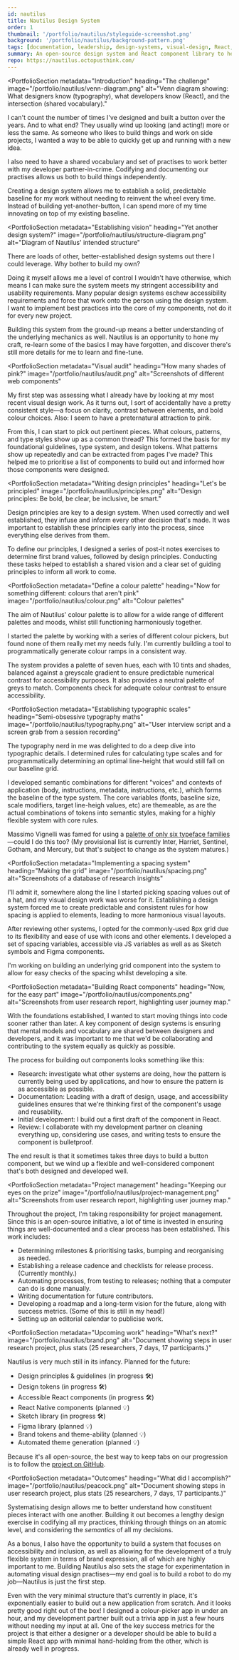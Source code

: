 ```yaml
---
id: nautilus
title: Nautilus Design System
order: 1
thumbnail: '/portfolio/nautilus/styleguide-screenshot.png'
background: '/portfolio/nautilus/background-pattern.png'
tags: [documentation, leadership, design-systems, visual-design, React, project management, accessibility, design-principles]
summary: An open-source design system and React component library to help designers and developers build better digital products together. Designed for inclusivity, usability, and flexibility.
repo: https://nautilus.octopusthink.com/
---
```


<PortfolioSection
  metadata="Introduction"
  heading="The challenge"
  image="/portfolio/nautilus/venn-diagram.png"
  alt="Venn diagram showing: What designers know (typography), what developers know (React), and the intersection (shared vocabulary)."
  >

  I can't count the number of times I've designed and built a button over the years. And to what end? They usually wind up looking (and acting!) more or less the same. As someone who likes to build things and work on side projects, I wanted a way to be able to quickly get up and running with a new idea.

  I also need to have a shared vocabulary and set of practises to work better with my developer partner-in-crime. Codifying and documenting our practises allows us both to build things independently.

  Creating a design system allows me to establish a solid, predictable baseline for my work without needing to reinvent the wheel every time. Instead of building yet-another-button, I can spend more of my time innovating on top of my existing baseline.
</PortfolioSection>

<ImagePanel dark alt="A mockup showing screenshots of the design system documentation site on a desktop, tablet, and phone." image="/portfolio/nautilus/device-mockup-pdf.png" />

<PortfolioSection
  metadata="Establishing vision"
  heading="Yet another design system?"
  image="/portfolio/nautilus/structure-diagram.png"
  alt="Diagram of Nautilus' intended structure"
  >

  There are loads of other, better-established design systems out there I could leverage. Why bother to build my own?

  Doing it myself allows me a level of control I wouldn't have otherwise, which means I can make sure the system meets my stringent accessibility and usability requirements. Many popular design systems eschew accessibility requirements and force that work onto the person using the design system. I want to implement best practices into the core of my components, not do it for every new project.

  Building this system from the ground-up means a better understanding of the underlying mechanics as well. Nautilus is an opportunity to hone my craft, re-learn some of the basics I may have forgotten, and discover there's still more details for me to learn and fine-tune.
</PortfolioSection>

<PortfolioSection
  metadata="Visual audit"
  heading="How many shades of pink?"
  image="/portfolio/nautilus/audit.png"
  alt="Screenshots of different web components"
  >

  My first step was assessing what I already have by looking at my most recent visual design work. As it turns out, I sort of accidentally have a pretty consistent style—a focus on clarity, contrast between elements, and bold colour choices. Also: I seem to have a preternatural attraction to pink.

  From this, I can start to pick out pertinent pieces. What colours, patterns, and type styles show up as a common thread? This formed the basis for my foundational guidelines, type system, and design tokens. What patterns show up repeatedly and can be extracted from pages I've made? This helped me to prioritise a list of components to build out and informed how those components were designed.
</PortfolioSection>

<PortfolioSection
  metadata="Writing design principles"
  heading="Let's be principled"
  image="/portfolio/nautilus/principles.png"
  alt="Design principles: Be bold, be clear, be inclusive, be smart."
  >

  Design principles are key to a design system. When used correctly and well established, they infuse and inform every other decision that's made. It was important to establish these principles early into the process, since everything else derives from them.

  To define our principles, I designed a series of post-it notes exercises to determine first brand values, followed by design principles. Conducting these tasks helped to establish a shared vision and a clear set of guiding principles to inform all work to come.
</PortfolioSection>

<PortfolioSection
  metadata="Define a colour palette"
  heading="Now for something different: colours that aren't pink"
  image="/portfolio/nautilus/colour.png"
  alt="Colour palettes"
  >

  The aim of Nautilus' colour palette is to allow for a wide range of different palettes and moods, whilst still functioning harmoniously together.

  I started the palette by working with a series of different colour pickers, but found none of them really met my needs fully. I'm currently building a tool to programmatically generate colour ramps in a consistent way.

  The system provides a palette of seven hues, each with 10 tints and shades, balanced against a greyscale gradient to ensure predictable numerical contrast for accessibility purposes. It also provides a neutral palette of greys to match. Components check for adequate colour contrast to ensure accessibility.
</PortfolioSection>

<PortfolioSection
  metadata="Establishing typographic scales"
  heading="Semi-obsessive typography maths"
  image="/portfolio/nautilus/typography.png"
  alt="User interview script and a screen grab from a session recording"
  >

  The typography nerd in me was delighted to do a deep dive into typographic details. I determined rules for calculating type scales and for programmatically determining an optimal line-height that would still fall on our baseline grid.

  I developed semantic combinations for different \"voices\" and contexts of application (body, instructions, metadata, instructions, etc.), which forms the baseline of the type system. The core variables (fonts, baseline size, scale modifiers, target line-heigh values, etc) are themeable, as are the actual combinations of tokens into semantic styles, making for a highly flexible system with core rules.

  Massimo Vignelli was famed for using a [palette of only six typeface families](https://fontsinuse.com/uses/14164/massimo-vignelli-s-a-few-basic-typefaces)—could I do this too? (My provisional list is currently Inter, Harriet, Sentinel, Gotham, and Mercury, but that's subject to change as the system matures.)
</PortfolioSection>

<PortfolioSection
  metadata="Implementing a spacing system"
  heading="Making the grid"
  image="/portfolio/nautilus/spacing.png"
  alt="Screenshots of a database of research insights"
  >

  I'll admit it, somewhere along the line I started picking spacing values out of a hat, and my visual design work was worse for it. Establishing a design system forced me to create predictable and consistent rules for how spacing is applied to elements, leading to more harmonious visual layouts.

  After reviewing other systems, I opted for the commonly-used 8px grid due to its flexibility and ease of use with icons and  other elements. I developed a set of spacing variables, accessible via JS variables as well as as Sketch symbols and Figma components.

  I'm working on building an underlying grid component into the system to allow for easy checks of the spacing whilst developing a site.
</PortfolioSection>

<PortfolioSection
  metadata="Building React components"
  heading="Now, for the easy part"
  image="/portfolio/nautilus/components.png"
  alt="Screenshots from user research report, highlighting user journey map."
  >

  With the foundations established, I wanted to start moving things into code sooner rather than later. A key component of design systems is ensuring that mental models and vocabulary are shared between designers and developers, and it was important to me that we'd be collaborating and contributing to the system equally as quickly as possible.

  The process for building out components looks something like this:

  - Research: investigate what other systems are doing, how the pattern is currently being used by applications, and how to ensure the pattern is as accessible as possible.
  - Documentation: Leading with a draft of design, usage, and accessibility guidelines ensures that we're thinking first of the component's usage and reusability.
  - Initial development: I build out a first draft of the component in React.
  - Review: I collaborate with my development partner on cleaning everything up, considering use cases, and writing tests to ensure the component is bulletproof.

  The end result is that it sometimes takes three days to build a button component, but we wind up a flexible and well-considered component that's both designed and developed well.

</PortfolioSection>

<PortfolioSection
  metadata="Project management"
  heading="Keeping our eyes on the prize"
  image="/portfolio/nautilus/project-management.png"
  alt="Screenshots from user research report, highlighting user journey map."
  >

  Throughout the project, I'm taking responsibility for project management. Since this is an open-source initiative, a lot of time is invested in ensuring things are well-documented and a clear process has been established. This work includes:

  - Determining milestones & prioritising tasks, bumping and reorganising as needed.
  - Establishing a release cadence and checklists for release process. (Currently monthly.)
  - Automating processes, from testing to releases; nothing that a computer can do is done manually.
  - Writing documentation for future contributors.
  - Developing a roadmap and a long-term vision for the future, along with success metrics. (Some of this is still in my head!)
  - Setting up an editorial calendar to publicise work.

</PortfolioSection>

<PortfolioSection
  metadata="Upcoming work"
  heading="What's next?"
  image="/portfolio/nautilus/brand.png"
  alt="Document showing steps in user research project, plus stats (25 researchers, 7 days, 17 participants.)"
  >

  Nautilus is very much still in its infancy. Planned for the future:

  - Design principles & guidelines (in progress 🛠)
  - Design tokens (in progress 🛠)
  - Accessible React components (in progress 🛠)
  - React Native components (planned 💡)
  - Sketch library (in progress 🛠)
  - Figma library (planned 💡)
  - Brand tokens and theme-ability (planned 💡)
  - Automated theme generation (planned 💡)


  Because it's all open-source, the best way to keep tabs on our progression is to follow the [project on GitHub](https://github.com/octopusthink/nautilus).

</PortfolioSection>

<PortfolioSection
  metadata="Outcomes"
  heading="What did I accomplish?"
  image="/portfolio/nautilus/peacock.png"
  alt="Document showing steps in user research project, plus stats (25 researchers, 7 days, 17 participants.)"
  >

  Systematising design allows me to better understand how constituent pieces interact with one another. Building it out becomes a lengthy design exercise in codifying all my practices, thinking through things on an atomic level, and considering the *semantics* of all my decisions.

  As a bonus, I also have the opportunity to build a system that focuses on accessibility and inclusion, as well as allowing for the development of a truly flexible system in terms of brand expression, all of which are highly important to me. Building Nautilus also sets the stage for experimentation in automating visual design practises—my end goal is to build a robot to do my job—Nautilus is just the first step.

  Even with the very minimal structure that's currently in place, it's exponentially easier to build out a new application from scratch. And it looks pretty good right out of the box! I designed a colour-picker app in under an hour, and my development partner built out a trivia app in just a few hours without needing my input at all. One of the key success metrics for the project is that either a designer or a developer should be able to build a simple React app with minimal hand-holding from the other, which is already well in progress.
</PortfolioSection>
